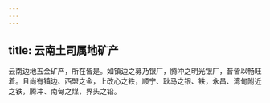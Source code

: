```yaml
---
---
---
```

title: 云南土司属地矿产
---



云南边地五金矿产，所在皆是。如镇边之募乃银厂，腾冲之明光银厂，昔皆以畅旺着。且尚有镇边、西盟之金，上改心之铁，顺宁、耿马之银、铁，永昌、湾甸附近之铁，腾冲、南甸之煤，界头之铅。